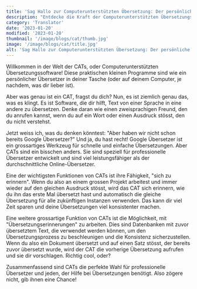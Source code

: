 ```yaml
---
title: 'Sag Hallo zur Computerunterstützten Übersetzung: Der persönliche Übersetzer in deiner Tasche'
description: "Entdecke die Kraft der Computerunterstützten Übersetzungssoftware (CAT) für professionelle Übersetzer und alle, die Hilfe bei Übersetzungen benötigen. CATs sind wie ein persönlicher Übersetzer, der alles im Gedächtnis behält und auf eine riesige Bibliothek von Übersetzungen zugreifen kann, wodurch deine Arbeit schneller und konsistenter wird."
category: 'Translator'
date: '2023-01-20'
modified: '2023-01-20'
thumbnail: '/image/blogs/cat/thumb.jpg'
image: '/image/blogs/cat/title.jpg'
alt: 'Sag Hallo zur Computerunterstützten Übersetzung: Der persönliche Übersetzer in deiner Tasche'
---
```


Willkommen in der Welt der CATs, oder Computerunterstützten Übersetzungssoftware! Diese praktischen kleinen Programme sind wie ein persönlicher Übersetzer in deiner Tasche (oder auf deinem Computer, je nachdem, was dir lieber ist).

Aber was genau ist ein CAT, fragst du dich? Nun, es ist ziemlich genau das, was es klingt. Es ist Software, die dir hilft, Text von einer Sprache in eine andere zu übersetzen. Denke daran wie einen zweisprachigen Freund, den du anrufen kannst, wenn du auf ein Wort oder einen Ausdruck stösst, den du nicht verstehst.

Jetzt weiss ich, was du denken könntest: "Aber haben wir nicht schon bereits Google Übersetzer?" Und ja, du hast recht! Google Übersetzer ist ein grossartiges Werkzeug für schnelle und einfache Übersetzungen. Aber CATs sind ein bisschen anders. Sie sind speziell für professionelle Übersetzer entwickelt und sind viel leistungsfähiger als der durchschnittliche Online-Übersetzer.

Eine der wichtigsten Funktionen von CATs ist ihre Fähigkeit, "sich zu erinnern". Wenn du also an einem grossen Projekt arbeitest und immer wieder auf den gleichen Ausdruck stösst, wird das CAT sich erinnern, wie du ihn das erste Mal übersetzt hast und automatisch die gleiche Übersetzung für alle zukünftigen Instanzen verwenden. Das kann dir viel Zeit sparen und deine Übersetzungen viel konsistenter machen.

Eine weitere grossartige Funktion von CATs ist die Möglichkeit, mit "Übersetzungserinnerungen" zu arbeiten. Dies sind Datenbanken mit zuvor übersetztem Text, die verwendet werden können, um den Übersetzungsprozess zu beschleunigen und die Konsistenz sicherzustellen. Wenn du also ein Dokument übersetzt und auf einen Satz stösst, der bereits zuvor übersetzt wurde, wird der CAT die vorherige Übersetzung aufrufen und sie dir vorschlagen. Richtig cool, oder?

Zusammenfassend sind CATs die perfekte Wahl für professionelle Übersetzer und jeden, der Hilfe bei Übersetzungen benötigt. Also zögere nicht, gib ihnen eine Chance!
